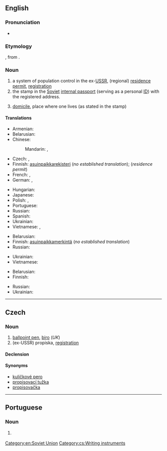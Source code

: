 ==English==
{{wikipedia}}
{{wikipedia|Passport system in the Soviet Union}}

===Pronunciation===
* {{IPA|/pɹəˈpɪskə/|lang=en}}

===Etymology===
{{bor|en|ru|пропи́ска|}}, from {{m|ru|пропи́сывать||write into}}.

===Noun===
{{en-noun|-}}

# a system of population control in the ex-[[USSR]], (regional) [[residence permit]], [[registration]]
# the stamp in the [[Soviet]] [[internal passport]] (serving as a personal [[ID]]) with the registered address.
# {{lb|en|by extension}} [[domicile]], place where one lives (as stated in the stamp)

====Translations====
{{trans-top|system of mandatory registration in ex-USSR}}
* Armenian: {{t+|hy|գրանցում}}
* Belarusian: {{t|be|прапіска|f|tr=prapíska}}
* Chinese:
*: Mandarin: {{t|cmn|居民許可證|sc=Hani}}, {{t|cmn|居民许可证|tr=jūmín xǔkě zhèng|sc=Hani}}
* Czech: {{t|cs|registrace|f}}, {{t+|cs|propiska|f}}
* Finnish: [[asuinpaikka]][[rekisteri]] (''no established translation''); {{t+|fi|oleskelulupa}} (''residence permit'')
* French: {{t+|fr|propiska|f}}, {{t+|fr|enregistrement|m}}
* German: {{t|de|Propiska|f}}, {{t+|de|Anmeldung}}
{{trans-mid}}
* Hungarian: {{t|hu|propiszka}}
* Japanese: {{t|ja|プロピスカ|tr=puropisuka}}
* Polish: {{t|pl|zameldowanie|n}}, {{t+|pl|propiska|f}}
* Portuguese: {{t|pt|propiska|f}}
* Russian: {{t+|ru|пропи́ска|f}}
* Spanish: {{t|es|propiska|f}}
* Ukrainian: {{t|uk|прописка|f|tr=propýska}}
* Vietnamese: {{t+|vi|đăng ký}}, {{t|vi|đăng ký cư trú}}
{{trans-bottom}}

{{trans-top|stamp}}
* Belarusian: {{t|be|прапіска|f|tr=prapíska}}
* Finnish: [[asuinpaikka]][[merkintä]] (''no established translation'')
* Russian: {{t+|ru|пропи́ска|f}}
{{trans-mid}}
* Ukrainian: {{t|uk|прописка|f|tr=propýska}}
* Vietnamese: {{t|vi|dấu đăng kí}}
{{trans-bottom}}

{{trans-top|domicile}}
* Belarusian: {{t|be|прапіска|f|tr=prapíska}}
* Finnish: {{t+|fi|asuinpaikka}}
{{trans-mid}}
* Russian: {{t+|ru|пропи́ска|f}}
* Ukrainian: {{t|uk|прописка|f|tr=propýska}}
{{trans-bottom}}

[[Category:en:Soviet Union]]

----

==Czech==

===Noun===
{{cs-noun|g=f}}

# [[ballpoint pen]], [[biro]] (''UK'')
# (ex-USSR) propiska, [[registration]]

====Declension====
{{cs-decl-noun
|propiska|propisky|propisce|propisku|propisko|propisce|propiskou
|propisky|propisek|propiskám|propisky|propisky|propiskách|propiskami
}}

====Synonyms====
* [[kuličkové pero]] {{g|n}}
* [[propisovací tužka]] {{g|f}} {{qualifier|rare}}
* [[propisovačka]] {{g|f}} {{qualifier|rare}}

[[Category:cs:Writing instruments]]

----

==Portuguese==

===Noun===
{{pt-noun|f|-}}

# {{l|en|propiska}} {{gloss|system of mandatory registration in ex-USSR}}